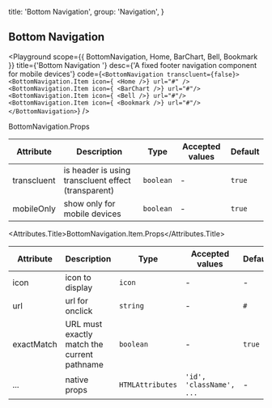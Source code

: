 
  title: 'Bottom Navigation',
  group: 'Navigation',
}

## Bottom Navigation

<Playground
  scope={{ BottomNavigation, Home, BarChart, Bell, Bookmark }}
  title={'Bottom Navigation '}
  desc={'A fixed footer navigation component for mobile devices'}
  code={`
  <BottomNavigation transcluent={false}>
    <BottomNavigation.Item icon={ <Home />} url="#" />
    <BottomNavigation.Item icon={ <BarChart />} url="#"/>
    <BottomNavigation.Item icon={ <Bell />} url="#"/>
    <BottomNavigation.Item icon={ <Bookmark />} url="#"/>
</BottomNavigation>
`}
/>

<Attributes edit="/pages/components/bottom-navigation.mdx">
<Attributes.Title>BottomNavigation.Props</Attributes.Title>

| Attribute   | Description                                         | Type      | Accepted values | Default |
| ----------- | --------------------------------------------------- | --------- | --------------- | ------- |
| transcluent | is header is using transcluent effect (transparent) | `boolean` | -               | `true`  |
| mobileOnly  | show only for mobile devices                        | `boolean` | -               | `true`  |

<Attributes.Title>BottomNavigation.Item.Props</Attributes.Title>

| Attribute  | Description                                 | Type             | Accepted values          | Default |
| ---------- | ------------------------------------------- | ---------------- | ------------------------ | ------- |
| icon       | icon to display                             | `icon`           | -                        | -       |
| url        | url for onclick                             | `string`         | -                        | `#`     |
| exactMatch | URL must exactly match the current pathname | `boolean`        | -                        | `true`  |
| ...        | native props                                | `HTMLAttributes` | `'id', 'className', ...` | -       |

</Attributes>
